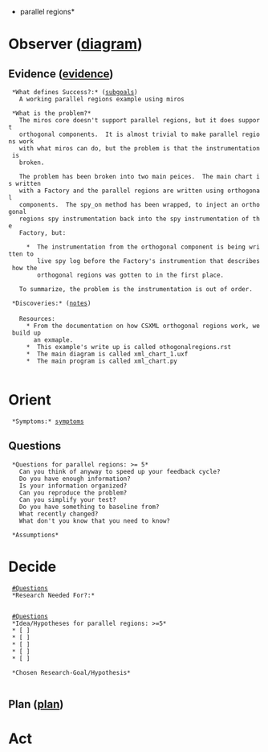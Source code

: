 *parallel regions*
= Observer ([[local:C:/Vim8.1/.vim/ooda.pdf|diagram]]) = 
== Evidence ([[evidence.parallel_regions|evidence]]) ==

  *What defines Success?:* ([[subgoals.parallel_regions|subgoals]])
    A working parallel regions example using miros

  *What is the problem?*
    The miros core doesn't support parallel regions, but it does support
    orthogonal components.  It is almost trivial to make parallel regions work
    with what miros can do, but the problem is that the instrumentation is
    broken.
    
    The problem has been broken into two main peices.  The main chart is written
    with a Factory and the parallel regions are written using orthogonal
    components.  The spy_on method has been wrapped, to inject an orthogonal
    regions spy instrumentation back into the spy instrumentation of the
    Factory, but:
    
      *  The instrumentation from the orthogonal component is being written to
         live spy log before the Factory's instrumention that describes how the
         orthogonal regions was gotten to in the first place.
         
    To summarize, the problem is the instrumentation is out of order.

  *Discoveries:* ([[notes.parallel_regions|notes]])
 
    Resources:
      * From the documentation on how CSXML orthogonal regions work, we build up
        an exmaple.
      *  This example's write up is called othogonalregions.rst
      *  The main diagram is called xml_chart_1.uxf
      *  The main program is called xml_chart.py
  
= Orient =
  *Symptoms:* [[symptoms.parallel_regions|symptoms]]

== Questions ==
  *Questions for parallel regions: >= 5*
    Can you think of anyway to speed up your feedback cycle?
    Do you have enough information?
    Is your information organized?
    Can you reproduce the problem?
    Can you simplify your test?
    Do you have something to baseline from?
    What recently changed?
    What don't you know that you need to know?
  
  *Assumptions*

= Decide =
  [[#Questions]]
  *Research Needed For?:*
    

  [[#Questions]]
  *Idea/Hypotheses for parallel regions: >=5*
  * [ ] 
  * [ ] 
  * [ ] 
  * [ ] 
  * [ ] 

  *Chosen Research-Goal/Hypothesis*
    

== Plan ([[plan.parallel_regions|plan]]) ==

= Act =
  

